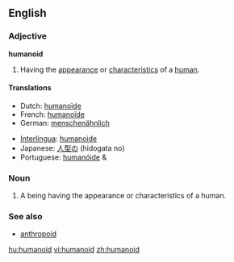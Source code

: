 {{wikipedia}}
==English==

===Adjective===
'''humanoid'''

# Having the [[appearance]] or [[characteristics]] of a [[human]].

====Translations====
{{trans-top|humanoid}}
*Dutch: [[humanoïde]] {{m}}
*French: [[humanoïde]] {{m}}
*German: [[menschenähnlich]]
{{trans-mid}}
*[[Interlingua]]: [[humanoide]]
*Japanese: [[人型の]] (hidogata no)
*Portuguese: [[humanóide]] {{m}} & {{f}}
{{trans-bottom}}

===Noun===
{{en-noun}}

# A being having the appearance or characteristics of a human.

===See also===
*[[anthropoid]]

[[hu:humanoid]]
[[vi:humanoid]]
[[zh:humanoid]]